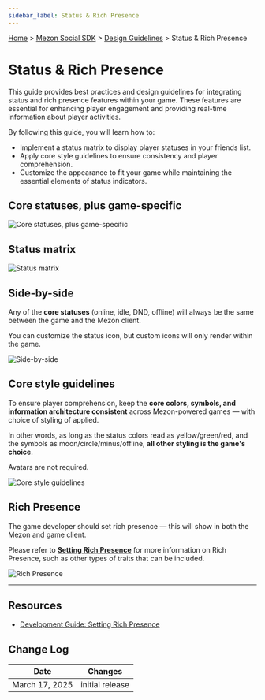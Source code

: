 ```yaml
---
sidebar_label: Status & Rich Presence
---
```


[Home](#DOCS_INTRO) > [Mezon Social SDK](#DOCS_DISCORD_SOCIAL_SDK_OVERVIEW) > [Design Guidelines](#DOCS_DISCORD_SOCIAL_SDK_DESIGN_GUIDELINES) > Status & Rich Presence

# Status & Rich Presence

This guide provides best practices and design guidelines for integrating status and rich presence features within your game. These features are essential for enhancing player engagement and providing real-time information about player activities.

By following this guide, you will learn how to:

- Implement a status matrix to display player statuses in your friends list.
- Apply core style guidelines to ensure consistency and player comprehension.
- Customize the appearance to fit your game while maintaining the essential elements of status indicators.

## Core statuses, plus game-specific

![Core statuses, plus game-specific](social-sdk/design-guidelines/StatusPresence-02.png)

## Status matrix

![Status matrix](social-sdk/design-guidelines/StatusPresence-03.png)

## Side-by-side

Any of the **core statuses** (online, idle, DND, offline) will always be the same between the game and the Mezon client.

You can customize the status icon, but custom icons will only render within the game.

![Side-by-side](social-sdk/design-guidelines/StatusPresence-04.png)

## Core style guidelines

To ensure player comprehension, keep the **core colors, symbols, and information architecture consistent** across Mezon-powered games — with choice of styling of applied. 

In other words, as long as the status colors read as yellow/green/red, and the symbols as moon/circle/minus/offline, **all other styling is the game's choice**. 

Avatars are not required.

![Core style guidelines](social-sdk/design-guidelines/StatusPresence-05.png)

## Rich Presence

The game developer should set rich presence — this will show in both the Mezon and game client. 

Please refer to [**Setting Rich Presence**](#DOCS_DISCORD_SOCIAL_SDK_DEVELOPMENT_GUIDES_SETTING_RICH_PRESENCE) for more information on Rich Presence, such as other types of traits that can be included.

![Rich Presence](social-sdk/design-guidelines/StatusPresence-06.png)

---

## Resources 

- [Development Guide: Setting Rich Presence](#DOCS_DISCORD_SOCIAL_SDK_DEVELOPMENT_GUIDES_SETTING_RICH_PRESENCE)

## Change Log

| Date           | Changes         |
|----------------|-----------------|
| March 17, 2025 | initial release |
